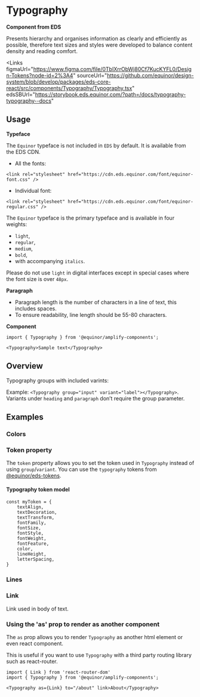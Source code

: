 
# Typography

**Component from EDS**

Presents hierarchy and organises information as clearly and efficiently as possible,
therefore text sizes and styles were developed to balance content density and reading comfort.

<Links
  figmaUrl="https://www.figma.com/file/0TbIXrrObWj80Cf7KucKYFL0/Design-Tokens?node-id=2%3A4"
  sourceUrl="https://github.com/equinor/design-system/blob/develop/packages/eds-core-react/src/components/Typography/Typography.tsx"
  edsSBUrl="https://storybook.eds.equinor.com/?path=/docs/typography-typography--docs"
></Links>

<Primary />
<Controls />

## Usage

**Typeface**

The `Equinor` typeface is not included in `EDS` by default. It is available from the EDS CDN.

<ul>
  <li>All the fonts:</li>
</ul>

```tsx
<link rel="stylesheet" href="https://cdn.eds.equinor.com/font/equinor-font.css" />
```

<ul>
  <li>Individual font:</li>
</ul>

```tsx
<link rel="stylesheet" href="https://cdn.eds.equinor.com/font/equinor-regular.css" />
```

The `Equinor` typeface is the primary typeface and is available in four weights:

<ul>
  <li><code>light</code>,</li>
  <li><code>regular</code>,</li>
  <li><code>medium</code>,</li>
  <li><code>bold</code>,</li>
  <li>with accompanying <code>italics</code>.</li>
</ul>

Please do not use <code>light</code> in digital interfaces except in special cases where the font size is over <code>48px</code>.

**Paragraph**

<ul>
  <li>Paragraph length is the number of characters in a line of text, this includes spaces.</li>
  <li>To ensure readability, line length should be 55-80 characters.</li>
</ul>

**Component**

```tsx
import { Typography } from '@equinor/amplify-components';

<Typography>Sample text</Typography>
```

## Overview

Typography groups with included varints:

Example: `<Typography group="input" variant="label"></Typography>`. <br />
Variants under `heading` and `paragraph` don’t require the group parameter.

<Canvas of={ComponentStories.GroupsOverview} />

## Examples

### Colors

<Canvas of={ComponentStories.Colors} />

### Token property

The `token` property allows you to set the token used in `Typography` instead of using `group`/`variant`. You can use the `typography` tokens from [@equinor/eds-tokens](https://www.npmjs.com/package/@equinor/eds-tokens).

#### Typography token model

```tsx
const myToken = {
    textAlign,
    textDecoration,
    textTransform,
    fontFamily,
    fontSize,
    fontStyle,
    fontWeight,
    fontFeature,
    color,
    lineHeight,
    letterSpacing,
}
```

<Canvas of={ComponentStories.TokenProperty} />

### Lines

<Canvas of={ComponentStories.Lines} />

### Link
Link used in body of text.

<Canvas of={ComponentStories.Link} />

### Using the 'as' prop to render as another component

The `as` prop allows you to render `Typography` as another html element or even react component.

<Canvas of={ComponentStories.As} />

This is useful if you want to use `Typography` with a third party routing library such as react-router.

```tsx
import { Link } from 'react-router-dom'
import { Typography } from '@equinor/amplify-components';

<Typography as={Link} to="/about" link>About</Typography>
```